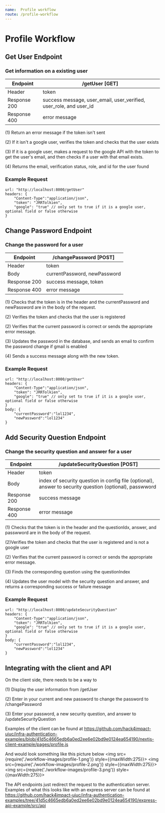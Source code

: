 ```yaml
---
name:  Profile workflow
route: /profile-workflow
---
```


# Profile Workflow

## Get User Endpoint

### Get information on a existing user
| Endpoint | /getUser [GET] |
| ------ | ----------- |
| Header   | token |
| Response 200 | success message, user_email, user_verified, user_role, and user_id |
| Response 400 | error message |

(1) Return an error message if the token isn't sent

(2) If it isn't a google user, verifies the token and checks that the user exists

(3) If it is a google user, makes a request to the google API with the token to get the user's email, and then checks if a user with that email exists.

(4) Returns the email, verification status, role, and id for the user found

### Example Request 
    
    url: "http://localhost:8000/getUser"
    headers: {
        "Content-Type":"application/json",
        "token": "JRRTolkien",
        "google": "true" // only set to true if it is a google user, optional field or false otherwise
    }


## Change Password Endpoint

### Change the password for a user
| Endpoint | /changePassword [POST] |
| ------ | ----------- |
| Header   | token |
| Body   | currentPassword, newPassword |
| Response 200 | success message, token |
| Response 400 | error message |


(1) Checks that the token is in the header and the currentPassword and newPassword are in the body of the request. 

(2) Verifies the token and checks that the user is registered

(2) Verifies that the current password is correct or sends the appropriate error message. 

(3) Updates the password in the database, and sends an email to confirm the password change if gmail is enabled

(4) Sends a success message along with the new token.


### Example Request 
    
    url: "http://localhost:8000/getUser"
    headers: {
        "Content-Type":"application/json",
        "token": "JRRTolkien", 
        "google": "true" // only set to true if it is a google user, optional field or false otherwise
    }
    body: {
        "currentPassword":"lol1234",
        "newPassword":"lol1234"
    }


## Add Security Question Endpoint

### Change the security question and answer for a user
| Endpoint | /updateSecurityQuestion [POST] |
| ------ | ----------- |
| Header   | token |
| Body   | index of security question in config file (optional), answer to security question (optional), passwword  |
| Response 200 | success message |
| Response 400 | error message |


(1) Checks that the token is in the header and the questionIdx, answer, and passwword are in the body of the request. 

(2)Verifies the token and checks that the user is registered and is not a google user

(2) Verifies that the current password is correct or sends the appropriate error message. 

(3) Finds the corresponding question using the questionIndex

(4) Updates the user model with the security question and answer, and returns a corresponding success or failure message

 ### Example Request 
    
    url: "http://localhost:8000/updateSecurityQuestion"
    headers: {
        "Content-Type":"application/json",
        "token": "JRRTolkien", 
        "google": "true" // only set to true if it is a google user, optional field or false otherwise
    }
    body: {
        "currentPassword":"lol1234",
        "newPassword":"lol1234"
    }



## Integrating with the client and API

On the client side, there needs to be a way to 

(1) Display the user information from /getUser

(2) Enter in your current and new password to change the password to /changePassword

(3) Enter your password, a new security question, and answer to /updateSecurityQuestion

Examples of the client can be found at 
https://github.com/hack4impact-uiuc/infra-authentication-examples/blob/41d5c4665edb6a0ed2ee6e02bd9e0124ea654190/nextjs-client-example/pages/profile.js

And would look something like this picture below
<img src={require('./workflow-images/profile-1.png')} style={{maxWidth:275}}></img>
<img src={require('./workflow-images/profile-2.png')} style={{maxWidth:275}}></img>
<img src={require('./workflow-images/profile-3.png')} style={{maxWidth:275}}></img>


The API endpoints just redirect the request to the authentication server. Examples of what this looks like with an express server can be found at 
https://github.com/hack4impact-uiuc/infra-authentication-examples/tree/41d5c4665edb6a0ed2ee6e02bd9e0124ea654190/express-api-example/src/api
